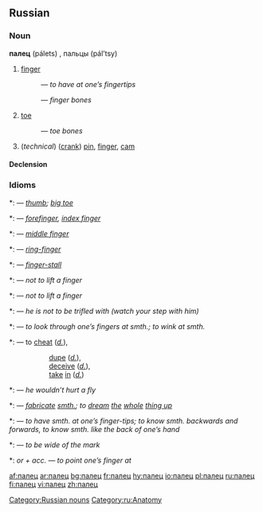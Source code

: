 ==Russian==

===Noun===
'''палец''' (pálets) {{m}}, пальцы (pál’tsy) {{p}}

# [[finger]]
#:{{RUchar|[[знать]] [[как]] [[свой|свои́]] [[пять]] па́льцев}} — ''to have at one’s fingertips''
#:{{RUchar|[[кость|ко́сти]] па́льцев}} — ''finger bones''
# [[toe]]
#:{{RUchar|[[кость|ко́сти]] па́льцев [[нога|ног]]}} — ''toe bones''
#(''technical'') ([[crank]]) [[pin]], [[finger]], [[cam]]

====Declension====
{{ru-noun1|па́лец|па́льцы|па́льца|па́льцев|па́льцу|па́льцам|па́лец|па́льцы|па́льцем|па́льцами|о па́льце|о па́льцах}}

===Idioms===
*:{{RUchar|[[большой|большо́й]] па́лец}} — ''[[thumb]]; [[big toe]]'' 
*:{{RUchar|[[указательный|указа́тельный]] па́лец}} — ''[[forefinger]], [[index finger]]'' 
*:{{RUchar|[[средний палец|сре́дний па́лец]]}} — ''[[middle finger]]'' 
*:{{RUchar|[[безымянный|безымя́нный]] па́лец}} — ''[[ring-finger]]''
*:{{RUchar|[[предохранительный|предохрани́тельный]] ([[резиновый|рези́новый]]) па́лец}} — ''[[finger-stall]]''

*:{{RUchar|па́лец [[о#Russian|о]] па́лец [[не#Russian|не]] [[ударить|уда́рить]]}} — ''not to lift a finger''

*:{{RUchar|па́льцем [[не#Russian|не]] [[шевелить|шевельну́ть]]}} — ''not to lift a finger''

*:{{RUchar|[[он|ему́]] па́льца [[в#Russian|в]] [[рот]] [[не#Russian|не]] [[класть|клади́]]}} — ''he is not to be trifled with (watch your step with him)''

*:{{RUchar|[[смотреть|смотре́ть]] [[сквозь]] па́льцы [[на]] [[что-либо]]}} — ''to look through one’s fingers at smth.; to wink at smth.''

*:{{RUchar|[[обвести|обвести́]] [[вокруг|вокру́г]] па́льца}} — to [[cheat]] (''[[d.]]''), 
::[[dupe]] (''[[d.]]''), 
::[[deceive]] (''[[d.]]''), 
::[[take]] [[in]] (''[[d.]]'') 

*:{{RUchar|[[он]] па́льцем [[никто|никого́]] [[не#Russian|не]] [[трогать|тро́нет]]}} — ''he wouldn’t hurt a fly''

*:{{RUchar|[[высосать|вы́сосать]] [[из]] па́льца [[что-либо]]}} — ''[[fabricate]] [[smth.]]; to [[dream]] [[the]] [[whole]] [[thing up]]''

*:{{RUchar|[[знать]] [[что-либо]] [[как]] [[свой|свои́]] [[пять]] па́льцев}} — ''to have smth. at one’s finger-tips; to know smth. backwards and forwards, to know smth. like the back of one’s hand''

*:{{RUchar|[[попасть|попа́сть]] па́льцем [[в#Russian|в]] [[небо|не́бо]]}} — ''to be wide of the mark''

*:{{RUchar|[[показывать|пока́зывать]]}} ''or'' {{RUchar|[[указывать|ука́зывать]] па́льцем [[на]]}} ''+ acc.'' — ''to point one’s finger at''

[[Category:Russian nouns]]
[[Category:ru:Anatomy]]

[[af:палец]]
[[ar:палец]]
[[bg:палец]]
[[fr:палец]]
[[hy:палец]]
[[io:палец]]
[[pl:палец]]
[[ru:палец]]
[[fi:палец]]
[[vi:палец]]
[[zh:палец]]